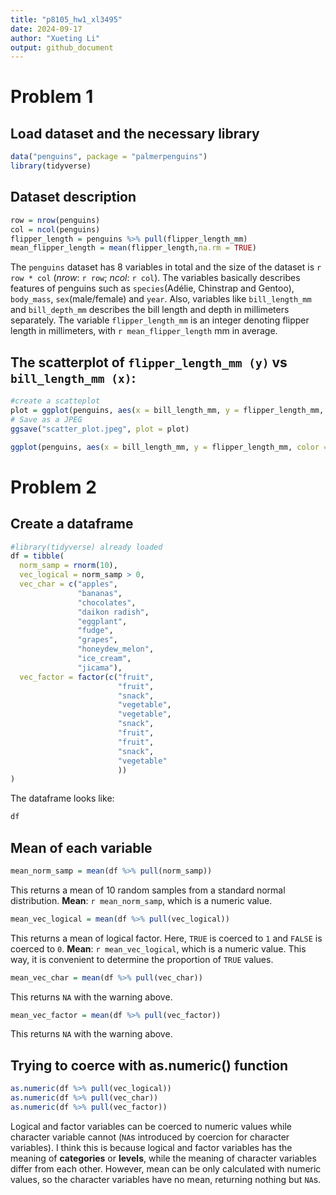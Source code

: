 ```yaml
---
title: "p8105_hw1_xl3495"
date: 2024-09-17
author: "Xueting Li"
output: github_document
---
```


# Problem 1
## Load dataset and the necessary library
```r
data("penguins", package = "palmerpenguins")
library(tidyverse)
```

## Dataset description

```r
row = nrow(penguins)
col = ncol(penguins)
flipper_length = penguins %>% pull(flipper_length_mm)
mean_flipper_length = mean(flipper_length,na.rm = TRUE)
```

The `penguins` dataset has 8 variables in total and the size of the dataset is `r row * col` (_nrow_: `r row`; _ncol_: `r col`). The variables basically describes features of penguins such as `species`(Adélie, Chinstrap and Gentoo), `body_mass`, `sex`(male/female) and `year`. Also, variables like `bill_length_mm` and `bill_depth_mm` describes the bill length and depth in millimeters separately. The variable `flipper_length_mm` is an integer denoting flipper length in millimeters, with `r mean_flipper_length` mm in average.

## The scatterplot of `flipper_length_mm (y)` vs `bill_length_mm (x)`:

```r
#create a scatteplot
plot = ggplot(penguins, aes(x = bill_length_mm, y = flipper_length_mm, color = species))+geom_point()
# Save as a JPEG
ggsave("scatter_plot.jpeg", plot = plot)
```
```r
ggplot(penguins, aes(x = bill_length_mm, y = flipper_length_mm, color = species))+geom_point()
```

# Problem 2

## Create a dataframe
```r
#library(tidyverse) already loaded
df = tibble(
  norm_samp = rnorm(10),
  vec_logical = norm_samp > 0,
  vec_char = c("apples",
               "bananas",
               "chocolates",
               "daikon radish",
               "eggplant",
               "fudge",
               "grapes",
               "honeydew_melon",
               "ice_cream",
               "jicama"),
  vec_factor = factor(c("fruit",
                        "fruit",
                        "snack",
                        "vegetable",
                        "vegetable",
                        "snack",
                        "fruit",
                        "fruit",
                        "snack",
                        "vegetable"
                        ))
)

```
The dataframe looks like:
```r
df
```

## Mean of each variable

```r
mean_norm_samp = mean(df %>% pull(norm_samp))
```
This returns a mean of 10 random samples from a standard normal distribution. **Mean**: `r mean_norm_samp`, which is a numeric value.
```r
mean_vec_logical = mean(df %>% pull(vec_logical))
```
This returns a mean of logical factor. Here, `TRUE` is coerced to `1` and `FALSE` is coerced to `0`. **Mean**: `r mean_vec_logical`, which is a numeric value. This way, it is convenient to determine the proportion of `TRUE` values.
```r
mean_vec_char = mean(df %>% pull(vec_char))
```
This returns `NA` with the warning above.
```r
mean_vec_factor = mean(df %>% pull(vec_factor))
```
This returns `NA` with the warning above.

## Trying to coerce with as.numeric() function
```r
as.numeric(df %>% pull(vec_logical))
as.numeric(df %>% pull(vec_char))
as.numeric(df %>% pull(vec_factor))
```

Logical and factor variables can be coerced to numeric values while character variable cannot (`NA`s introduced by coercion for character variables). I think this is because logical and factor variables has the meaning of **categories** or **levels**, while the meaning of character variables differ from each other. However, mean can be only calculated with numeric values, so the character variables have no mean, returning nothing but `NA`s.




